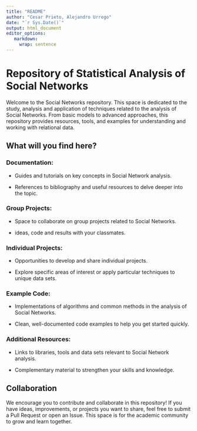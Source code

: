```yaml
---
title: "README"
author: "Cesar Prieto, Alejandro Urrego"
date: "`r Sys.Date()`"
output: html_document
editor_options:
   markdown:
     wrap: sentence
---
```


# Repository of Statistical Analysis of Social Networks

Welcome to the Social Networks repository.
This space is dedicated to the study, analysis and application of techniques related to the analysis of Social Networks.
From basic models to advanced approaches, this repository provides resources, tools, and examples for understanding and working with relational data.

## What will you find here?

### Documentation:

- Guides and tutorials on key concepts in Social Network analysis.

- References to bibliography and useful resources to delve deeper into the topic.

### Group Projects:

- Space to collaborate on group projects related to Social Networks.

- ideas, code and results with your classmates.

### Individual Projects:

- Opportunities to develop and share individual projects.

- Explore specific areas of interest or apply particular techniques to unique data sets.

### Example Code:

- Implementations of algorithms and common methods in the analysis of Social Networks.

- Clean, well-documented code examples to help you get started quickly.

### Additional Resources:

- Links to libraries, tools and data sets relevant to Social Network analysis.

- Complementary material to strengthen your skills and knowledge.

## Collaboration

We encourage you to contribute and collaborate in this repository!
If you have ideas, improvements, or projects you want to share, feel free to submit a Pull Request or open an Issue.
This space is for the academic community to grow and learn together.
